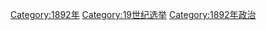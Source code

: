 [[Category:1892年|Category:1892年]]
[[Category:19世纪选举|Category:19世纪选举]]
[[Category:1892年政治|Category:1892年政治]]